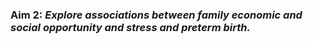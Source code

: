 ### **Aim 2:** *Explore* ***associations*** *between family economic and social opportunity and stress and preterm birth.*